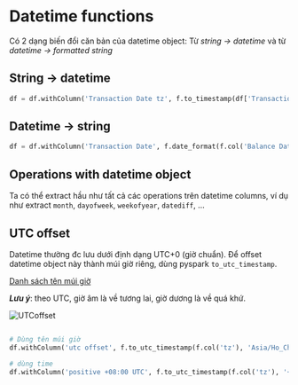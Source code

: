 # Datetime functions

Có 2 dạng biến đổi căn bản của datetime object: Từ *string -> datetime* và từ *datetime -> formatted string*

## String -> datetime

```python
df = df.withColumn('Transaction Date tz', f.to_timestamp(df['Transaction Date'], 'dd/MM/yyy HH:mm:ss'))
```

## Datetime -> string

```python
df = df.withColumn('Transaction Date', f.date_format(f.col('Balance Date'),'dd/MM/yyy'))
```

## Operations with datetime object

Ta có thể extract hầu như tất cả các operations trên datetime columns, ví dụ như extract `month`, `dayofweek`, `weekofyear`, `datediff`, ...

## UTC offset

Datetime thường đc lưu dưới định dạng UTC+0 (giờ chuẩn). Để offset datetime object này thành múi giờ riêng, dùng pyspark `to_utc_timestamp`.

[Danh sách tên múi giờ](https://gist.github.com/heyalexej/8bf688fd67d7199be4a1682b3eec7568)

***Lưu ý***: theo UTC, giờ âm là về tương lai, giờ dương là về quá khứ.

![UTCoffset](./img/utc_offset.png)

```python

# Dùng tên múi giờ
df.withColumn('utc offset', f.to_utc_timestamp(f.col('tz'), 'Asia/Ho_Chi_Minh'))

# dùng time 
df.withColumn('positive +08:00 UTC', f.to_utc_timestamp(f.col('tz'), '+08:00'))
```